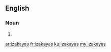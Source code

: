 ==English==

===Noun===
{{head|en|noun plural form}}

# {{plural of|izakaya|lang=en}}

[[ar:izakayas]]
[[fr:izakayas]]
[[ku:izakayas]]
[[my:izakayas]]